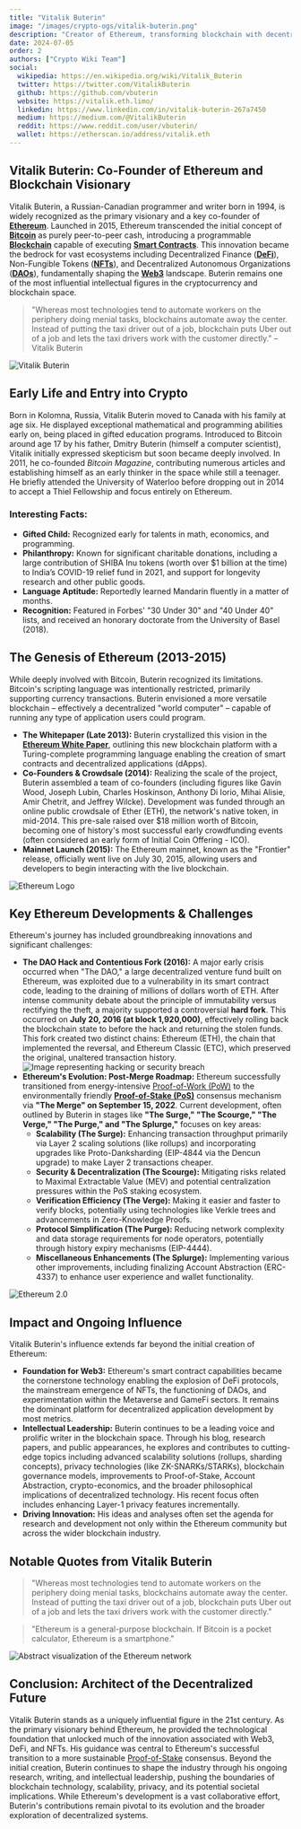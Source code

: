 ```yaml
---
title: "Vitalik Buterin"
image: "/images/crypto-ogs/vitalik-buterin.png"
description: "Creator of Ethereum, transforming blockchain with decentralized finance and smart contracts."
date: 2024-07-05
order: 2
authors: ["Crypto Wiki Team"]
social:
  wikipedia: https://en.wikipedia.org/wiki/Vitalik_Buterin
  twitter: https://twitter.com/VitalikButerin
  github: https://github.com/vbuterin
  website: https://vitalik.eth.limo/
  linkedin: https://www.linkedin.com/in/vitalik-buterin-267a7450
  medium: https://medium.com/@VitalikButerin
  reddit: https://www.reddit.com/user/vbuterin/
  wallet: https://etherscan.io/address/vitalik.eth
---
```


## **Vitalik Buterin: Co-Founder of Ethereum and Blockchain Visionary**

Vitalik Buterin, a Russian-Canadian programmer and writer born in 1994, is widely recognized as the primary visionary and a key co-founder of **[Ethereum](/posts/what-is-ethereum)**. Launched in 2015, Ethereum transcended the initial concept of **[Bitcoin](/posts/what-is-bitcoin)** as purely peer-to-peer cash, introducing a programmable **[Blockchain](/posts/what-is-blockchain)** capable of executing **[Smart Contracts](/posts/smart-contracts-and-industries-beyond-crypto)**. This innovation became the bedrock for vast ecosystems including Decentralized Finance (**[DeFi](/posts/what-is-defi)**), Non-Fungible Tokens (**[NFTs](/posts/are-nfts-dead)**), and Decentralized Autonomous Organizations (**[DAOs](/posts/common-crypto-terms)**), fundamentally shaping the **[Web3](/posts/what-is-web3)** landscape. Buterin remains one of the most influential intellectual figures in the cryptocurrency and blockchain space.

> "Whereas most technologies tend to automate workers on the periphery doing menial tasks, blockchains automate away the center. Instead of putting the taxi driver out of a job, blockchain puts Uber out of a job and lets the taxi drivers work with the customer directly." – Vitalik Buterin

![Vitalik Buterin](/images/posts/vitalik-buterin.jpg)

## **Early Life and Entry into Crypto**

Born in Kolomna, Russia, Vitalik Buterin moved to Canada with his family at age six. He displayed exceptional mathematical and programming abilities early on, being placed in gifted education programs. Introduced to Bitcoin around age 17 by his father, Dmitry Buterin (himself a computer scientist), Vitalik initially expressed skepticism but soon became deeply involved. In 2011, he co-founded _Bitcoin Magazine_, contributing numerous articles and establishing himself as an early thinker in the space while still a teenager. He briefly attended the University of Waterloo before dropping out in 2014 to accept a Thiel Fellowship and focus entirely on Ethereum.

### **Interesting Facts:**

- **Gifted Child:** Recognized early for talents in math, economics, and programming.
- **Philanthropy:** Known for significant charitable donations, including a large contribution of SHIBA Inu tokens (worth over $1 billion at the time) to India’s COVID-19 relief fund in 2021, and support for longevity research and other public goods.
- **Language Aptitude:** Reportedly learned Mandarin fluently in a matter of months.
- **Recognition:** Featured in Forbes' "30 Under 30" and "40 Under 40" lists, and received an honorary doctorate from the University of Basel (2018).

## **The Genesis of Ethereum (2013-2015)**

While deeply involved with Bitcoin, Buterin recognized its limitations. Bitcoin's scripting language was intentionally restricted, primarily supporting currency transactions. Buterin envisioned a more versatile blockchain – effectively a decentralized "world computer" – capable of running any type of application users could program.

- **The Whitepaper (Late 2013):** Buterin crystallized this vision in the **[Ethereum White Paper](https://ethereum.org/en/whitepaper/)**, outlining this new blockchain platform with a Turing-complete programming language enabling the creation of smart contracts and decentralized applications (dApps).
- **Co-Founders & Crowdsale (2014):** Realizing the scale of the project, Buterin assembled a team of co-founders (including figures like Gavin Wood, Joseph Lubin, Charles Hoskinson, Anthony Di Iorio, Mihai Alisie, Amir Chetrit, and Jeffrey Wilcke). Development was funded through an online public crowdsale of Ether (ETH), the network's native token, in mid-2014. This pre-sale raised over $18 million worth of Bitcoin, becoming one of history's most successful early crowdfunding events (often considered an early form of Initial Coin Offering - ICO).
- **Mainnet Launch (2015):** The Ethereum mainnet, known as the "Frontier" release, officially went live on July 30, 2015, allowing users and developers to begin interacting with the live blockchain.

![Ethereum Logo](/images/posts/ethereum.jpg)

## **Key Ethereum Developments & Challenges**

Ethereum's journey has included groundbreaking innovations and significant challenges:

- **The DAO Hack and Contentious Fork (2016):** A major early crisis occurred when "The DAO," a large decentralized venture fund built on Ethereum, was exploited due to a vulnerability in its smart contract code, leading to the draining of millions of dollars worth of ETH. After intense community debate about the principle of immutability versus rectifying the theft, a majority supported a controversial **hard fork**. This occurred on **July 20, 2016 (at block 1,920,000)**, effectively rolling back the blockchain state to before the hack and returning the stolen funds. This fork created two distinct chains: Ethereum (ETH), the chain that implemented the reversal, and Ethereum Classic (ETC), which preserved the original, unaltered transaction history.
  ![Image representing hacking or security breach](/images/posts/hackers.jpg)
- **Ethereum's Evolution: Post-Merge Roadmap:** Ethereum successfully transitioned from energy-intensive [Proof-of-Work (PoW)](/posts/what-is-proof-of-work) to the environmentally friendly **[Proof-of-Stake (PoS)](/posts/what-is-proof-of-stake)** consensus mechanism via **"The Merge" on September 15, 2022**. Current development, often outlined by Buterin in stages like **"The Surge," "The Scourge," "The Verge," "The Purge," and "The Splurge,"** focuses on key areas:
  - **Scalability (The Surge):** Enhancing transaction throughput primarily via Layer 2 scaling solutions (like rollups) and incorporating upgrades like Proto-Danksharding (EIP-4844 via the Dencun upgrade) to make Layer 2 transactions cheaper.
  - **Security & Decentralization (The Scourge):** Mitigating risks related to Maximal Extractable Value (MEV) and potential centralization pressures within the PoS staking ecosystem.
  - **Verification Efficiency (The Verge):** Making it easier and faster to verify blocks, potentially using technologies like Verkle trees and advancements in Zero-Knowledge Proofs.
  - **Protocol Simplification (The Purge):** Reducing network complexity and data storage requirements for node operators, potentially through history expiry mechanisms (EIP-4444).
  - **Miscellaneous Enhancements (The Splurge):** Implementing various other improvements, including finalizing Account Abstraction (ERC-4337) to enhance user experience and wallet functionality.

![Ethereum 2.0](/images/posts/ethereum-2.jpg)

## **Impact and Ongoing Influence**

Vitalik Buterin's influence extends far beyond the initial creation of Ethereum:

- **Foundation for Web3:** Ethereum's smart contract capabilities became the cornerstone technology enabling the explosion of DeFi protocols, the mainstream emergence of NFTs, the functioning of DAOs, and experimentation within the Metaverse and GameFi sectors. It remains the dominant platform for decentralized application development by most metrics.
- **Intellectual Leadership:** Buterin continues to be a leading voice and prolific writer in the blockchain space. Through his blog, research papers, and public appearances, he explores and contributes to cutting-edge topics including advanced scalability solutions (rollups, sharding concepts), privacy technologies (like ZK-SNARKs/STARKs), blockchain governance models, improvements to Proof-of-Stake, Account Abstraction, crypto-economics, and the broader philosophical implications of decentralized technology. His recent focus often includes enhancing Layer-1 privacy features incrementally.
- **Driving Innovation:** His ideas and analyses often set the agenda for research and development not only within the Ethereum community but across the wider blockchain industry.

## **Notable Quotes from Vitalik Buterin**

> "Whereas most technologies tend to automate workers on the periphery doing menial tasks, blockchains automate away the center. Instead of putting the taxi driver out of a job, blockchain puts Uber out of a job and lets the taxi drivers work with the customer directly."

> "Ethereum is a general-purpose blockchain. If Bitcoin is a pocket calculator, Ethereum is a smartphone."

![Abstract visualization of the Ethereum network](/images/posts/ethereum-network.jpg)

## **Conclusion: Architect of the Decentralized Future**

Vitalik Buterin stands as a uniquely influential figure in the 21st century. As the primary visionary behind Ethereum, he provided the technological foundation that unlocked much of the innovation associated with Web3, DeFi, and NFTs. His guidance was central to Ethereum's successful transition to a more sustainable [Proof-of-Stake](/posts/what-is-proof-of-stake) consensus. Beyond the initial creation, Buterin continues to shape the industry through his ongoing research, writing, and intellectual leadership, pushing the boundaries of blockchain technology, scalability, privacy, and its potential societal implications. While Ethereum's development is a vast collaborative effort, Buterin's contributions remain pivotal to its evolution and the broader exploration of decentralized systems.

